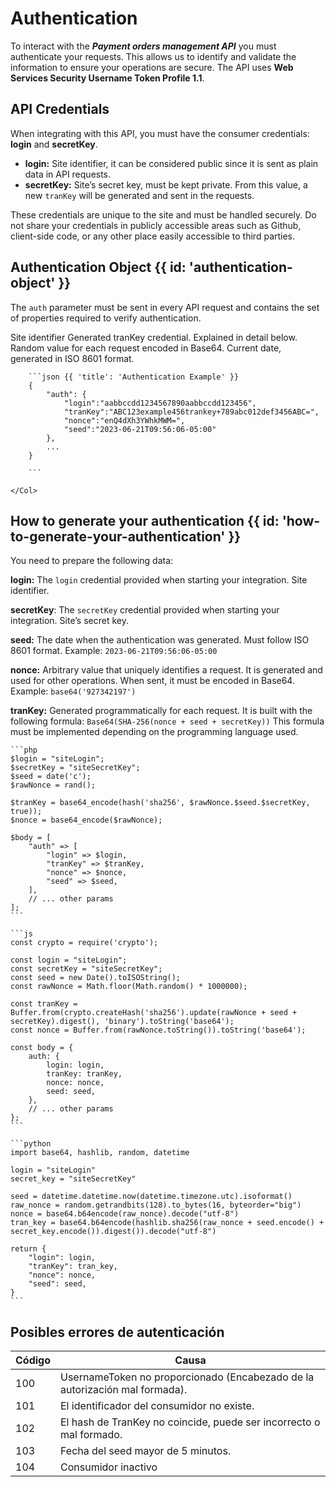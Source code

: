 # Authentication

To interact with the ***Payment orders management API*** you must authenticate your requests. This allows us to identify and validate the information to ensure your operations are secure.
The API uses **Web Services Security Username Token Profile 1.1**.

## API Credentials

When integrating with this API, you must have the consumer credentials: **login** and **secretKey**.

- **login:** Site identifier, it can be considered public since it is sent as plain data in API requests.
- **secretKey:** Site’s secret key, must be kept private. From this value, a new `tranKey` will be generated and sent in the requests.

<Note>
    These credentials are unique to the site and must be handled securely.
    Do not share your credentials in publicly accessible areas such as Github, client-side code, or any other place easily accessible to third parties.
</Note>

## Authentication Object {{ id: 'authentication-object' }}

The `auth` parameter must be sent in every API request and contains the set of properties required to verify authentication.

<Row>
    <Col>
        <Properties>
            <Property name="auth.login" type="string">
                Site identifier
            </Property>
            <Property name="auth.tranKey" type="string">
                Generated tranKey credential. Explained in detail below.
            </Property>
            <Property name="auth.nonce" type="string">
                Random value for each request encoded in Base64.
            </Property>
            <Property name="auth.seed" type="string">
                Current date, generated in ISO 8601 format.
            </Property>
        </Properties>
    </Col>
    <Col sticky>

        ```json {{ 'title': 'Authentication Example' }}
        {
            "auth": {
                "login":"aabbccdd1234567890aabbccdd123456",
                "tranKey":"ABC123example456trankey+789abc012def3456ABC=",
                "nonce":"enQ4dXh3YWhkMWM=",
                "seed":"2023-06-21T09:56:06-05:00"
            },
            ...
        }

        ```

    </Col>
</Row>

## How to generate your authentication {{ id: 'how-to-generate-your-authentication' }}

You need to prepare the following data:

**login:** The `login` credential provided when starting your integration. Site identifier.

**secretKey**: The `secretKey` credential provided when starting your integration. Site’s secret key.

**seed:** The date when the authentication was generated. Must follow ISO 8601 format.
Example: `2023-06-21T09:56:06-05:00`

**nonce:** Arbitrary value that uniquely identifies a request.
It is generated and used for other operations.
When sent, it must be encoded in Base64.
Example: `base64('927342197')`

**tranKey:** Generated programmatically for each request.
It is built with the following formula:
`Base64(SHA-256(nonce + seed + secretKey))`
This formula must be implemented depending on the programming language used.

<CodeGroup title="Generate authentication">

    ```php
    $login = "siteLogin";
    $secretKey = "siteSecretKey";
    $seed = date('c');
    $rawNonce = rand();

    $tranKey = base64_encode(hash('sha256', $rawNonce.$seed.$secretKey, true));
    $nonce = base64_encode($rawNonce);

    $body = [
        "auth" => [
            "login" => $login,
            "tranKey" => $tranKey,
            "nonce" => $nonce,
            "seed" => $seed,
        ],
        // ... other params
    ];
    ```

    ```js
    const crypto = require('crypto');

    const login = "siteLogin";
    const secretKey = "siteSecretKey";
    const seed = new Date().toISOString();
    const rawNonce = Math.floor(Math.random() * 1000000);

    const tranKey = Buffer.from(crypto.createHash('sha256').update(rawNonce + seed + secretKey).digest(), 'binary').toString('base64');
    const nonce = Buffer.from(rawNonce.toString()).toString('base64');

    const body = {
        auth: {
            login: login,
            tranKey: tranKey,
            nonce: nonce,
            seed: seed,
        },
        // ... other params
    };
    ```

    ```python
    import base64, hashlib, random, datetime

    login = "siteLogin"
    secret_key = "siteSecretKey"

    seed = datetime.datetime.now(datetime.timezone.utc).isoformat()
    raw_nonce = random.getrandbits(128).to_bytes(16, byteorder="big")
    nonce = base64.b64encode(raw_nonce).decode("utf-8")
    tran_key = base64.b64encode(hashlib.sha256(raw_nonce + seed.encode() + secret_key.encode()).digest()).decode("utf-8")

    return {
        "login": login,
        "tranKey": tran_key,
        "nonce": nonce,
        "seed": seed,
    }
    ```

</CodeGroup>

## Posibles errores de autenticación

| Código | Causa                                                                       |
|--------|-----------------------------------------------------------------------------|
| 100    | UsernameToken no proporcionado (Encabezado de la autorización mal formada). |
| 101    | El identificador del consumidor no existe.                                  |
| 102    | El hash de TranKey no coincide, puede ser incorrecto o mal formado.         |
| 103    | Fecha del seed mayor de 5 minutos.                                          |
| 104    | Consumidor inactivo                                                         |

